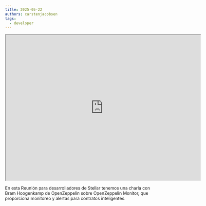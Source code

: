 ```yaml
---
title: 2025-05-22
authors: carstenjacobsen
tags:
  - developer
---
```


<iframe
  src="https://www.youtube.com/embed/UT8XXdcssQ8?si=xqTaXdr7VX9TWrOb"
  width="640"
  height="480"
  allow="autoplay"
></iframe>

En esta Reunión para desarrolladores de Stellar tenemos una charla con Bram Hoogenkamp de OpenZeppelin sobre OpenZeppelin Monitor, que proporciona monitoreo y alertas para contratos inteligentes.
